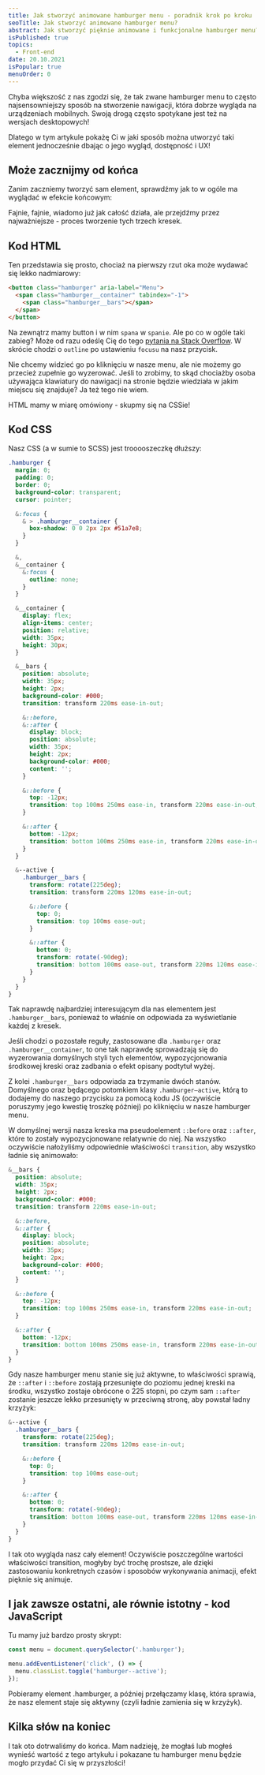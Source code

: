 ```yaml
---
title: Jak stworzyć animowane hamburger menu - poradnik krok po kroku
seoTitle: Jak stworzyć animowane hamburger menu?
abstract: Jak stworzyć pięknie animowane i funkcjonalne hamburger menu? Z tego tekstu dowiesz się, jak zrobić to na własnej stronie internetowej! 🚀
isPublished: true
topics:
  - Front-end
date: 20.10.2021
isPopular: true
menuOrder: 0
---
```


Chyba większość z nas zgodzi się, że tak zwane hamburger menu to często najsensowniejszy sposób na stworzenie nawigacji, która dobrze wygląda na urządzeniach mobilnych. Swoją drogą często spotykane jest też na wersjach desktopowych!

Dlatego w tym artykule pokażę Ci w jaki sposób można utworzyć taki element jednocześnie dbając o jego wygląd, dostępność i UX!

## Może zacznijmy od końca

Zanim zaczniemy tworzyć sam element, sprawdźmy jak to w ogóle ma wyglądać w efekcie końcowym:


<CodePenIframe id="xaZRjd" title="Hamburger menu" />

Fajnie, fajnie, wiadomo już jak całość działa, ale przejdźmy przez najważniejsze - proces tworzenie tych
trzech kresek.

## Kod HTML

Ten przedstawia się prosto, chociaż na pierwszy rzut oka może wydawać się lekko nadmiarowy:

```html
<button class="hamburger" aria-label="Menu">
  <span class="hamburger__container" tabindex="-1">
    <span class="hamburger__bars"></span>
  </span>
</button>
```

Na zewnątrz mamy button i w nim `spana` w `spanie`. Ale po co w ogóle taki zabieg? Może od razu odeślę Cię do tego [pytania na Stack Overflow](https://stackoverflow.com/questions/31402576/enable-focus-only-on-keyboard-use-or-tab-press). W skrócie chodzi o `outline` po ustawieniu `focusu` na nasz przycisk.

Nie chcemy widzieć go po kliknięciu w nasze menu, ale nie możemy go przecież zupełnie go wyzerować. Jeśli to zrobimy, to skąd chociażby osoba używająca klawiatury do nawigacji na stronie będzie wiedziała w jakim miejscu się znajduje? Ja też tego nie wiem.

HTML mamy w miarę omówiony - skupmy się na CSSie!

## Kod CSS

Nasz CSS (a w sumie to SCSS) jest trooooszeczkę dłuższy:

```scss
.hamburger {
  margin: 0;
  padding: 0;
  border: 0;
  background-color: transparent;
  cursor: pointer;

  &:focus {
    & > .hamburger__container {
      box-shadow: 0 0 2px 2px #51a7e8;
    }
  }

  &,
  &__container {
    &:focus {
      outline: none;
    }
  }

  &__container {
    display: flex;
    align-items: center;
    position: relative;
    width: 35px;
    height: 30px;
  }

  &__bars {
    position: absolute;
    width: 35px;
    height: 2px;
    background-color: #000;
    transition: transform 220ms ease-in-out;

    &::before,
    &::after {
      display: block;
      position: absolute;
      width: 35px;
      height: 2px;
      background-color: #000;
      content: '';
    }

    &::before {
      top: -12px;
      transition: top 100ms 250ms ease-in, transform 220ms ease-in-out;
    }

    &::after {
      bottom: -12px;
      transition: bottom 100ms 250ms ease-in, transform 220ms ease-in-out;
    }
  }

  &--active {
    .hamburger__bars {
      transform: rotate(225deg);
      transition: transform 220ms 120ms ease-in-out;

      &::before {
        top: 0;
        transition: top 100ms ease-out;
      }

      &::after {
        bottom: 0;
        transform: rotate(-90deg);
        transition: bottom 100ms ease-out, transform 220ms 120ms ease-in-out;
      }
    }
  }
}
```

Tak naprawdę najbardziej interesującym dla nas elementem jest `.hamburger__bars`, ponieważ to właśnie on odpowiada za wyświetlanie każdej z kresek.

Jeśli chodzi o pozostałe reguły, zastosowane dla `.hamburger` oraz `.hamburger__container`, to one tak naprawdę sprowadzają się do wyzerowania domyślnych styli tych elementów, wypozycjonowania środkowej kreski oraz zadbania o efekt opisany podtytuł wyżej.

Z kolei `.hamburger__bars` odpowiada za trzymanie dwóch stanów. Domyślnego oraz będącego potomkiem klasy `.hamburger—active`, którą to dodajemy do naszego przycisku za pomocą kodu JS (oczywiście poruszymy jego kwestię troszkę później) po kliknięciu w nasze hamburger menu.

W domyślnej wersji nasza kreska ma pseudoelement `::before` oraz `::after`, które to zostały wypozycjonowane relatywnie do niej. Na wszystko oczywiście nałożyliśmy odpowiednie właściwości `transition`, aby wszystko ładnie się animowało:

```scss
&__bars {
  position: absolute;
  width: 35px;
  height: 2px;
  background-color: #000;
  transition: transform 220ms ease-in-out;

  &::before,
  &::after {
    display: block;
    position: absolute;
    width: 35px;
    height: 2px;
    background-color: #000;
    content: '';
  }

  &::before {
    top: -12px;
    transition: top 100ms 250ms ease-in, transform 220ms ease-in-out;
  }

  &::after {
    bottom: -12px;
    transition: bottom 100ms 250ms ease-in, transform 220ms ease-in-out;
  }
}
```

Gdy nasze hamburger menu stanie się już aktywne, to właściwości sprawią, że `::after` i `::before` zostają przesunięte do poziomu jednej kreski na środku, wszystko zostaje obrócone o 225 stopni, po czym sam `::after` zostanie jeszcze lekko przesunięty w przeciwną stronę, aby powstał ładny krzyżyk:

```scss
&--active {
  .hamburger__bars {
    transform: rotate(225deg);
    transition: transform 220ms 120ms ease-in-out;

    &::before {
      top: 0;
      transition: top 100ms ease-out;
    }

    &::after {
      bottom: 0;
      transform: rotate(-90deg);
      transition: bottom 100ms ease-out, transform 220ms 120ms ease-in-out;
    }
  }
}
```

I tak oto wygląda nasz cały element! Oczywiście poszczególne wartości właściwości transition, mogłyby być trochę prostsze, ale dzięki zastosowaniu konkretnych czasów i sposobów wykonywania animacji, efekt pięknie się animuje.

## I jak zawsze ostatni, ale równie istotny - kod JavaScript

Tu mamy już bardzo prosty skrypt:

```js
const menu = document.querySelector('.hamburger');

menu.addEventListener('click', () => {
  menu.classList.toggle('hamburger--active');
});
```

Pobieramy element .hamburger, a później przełączamy klasę, która sprawia, że nasz element staje się aktywny (czyli ładnie zamienia się w krzyżyk).


<NewsletterInterlude />

## Kilka słów na koniec

I tak oto dotrwaliśmy do końca. Mam nadzieję, że mogłaś lub mogłeś wynieść wartość z tego artykułu i pokazane tu hamburger menu będzie mogło przydać Ci się w przyszłości!
